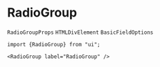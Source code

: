 
# RadioGroup

`RadioGroupProps` `HTMLDivElement` `BasicFieldOptions`

<Preview>
    <RadioGroup
        label="RadioGroup" help="Help text" options={[
        {value: '1', label: 'Option 1'},
        {value: '2', label: 'Option 2'},
    ]}
    />
    <RadioGroup
        label="RadioGroup" help="Help text" options={[
        {value: '1', label: 'Option 1'},
        {value: '2', label: 'Option 2'},
    ]}
        isDisabled
    />
</Preview>


```tsx copy
import {RadioGroup} from "ui";

<RadioGroup label="RadioGroup" />
```

